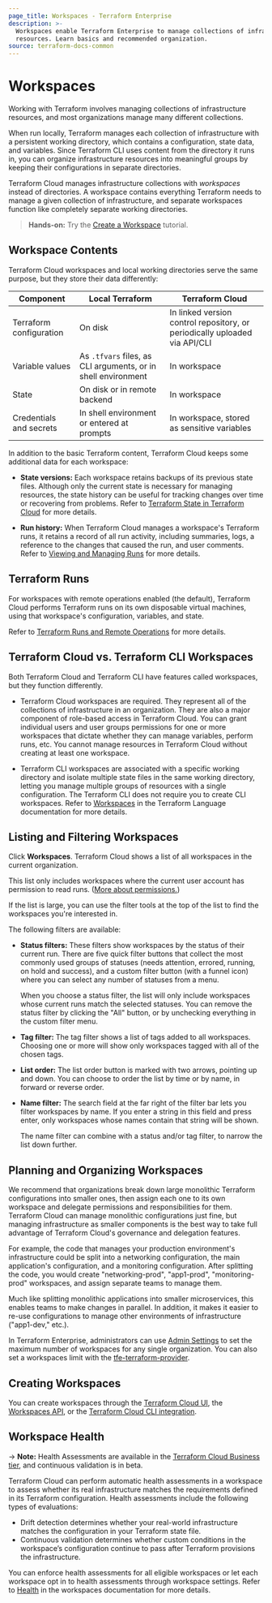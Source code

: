 ```yaml
---
page_title: Workspaces - Terraform Enterprise
description: >-
  Workspaces enable Terraform Enterprise to manage collections of infrastructure
  resources. Learn basics and recommended organization.
source: terraform-docs-common
---
```


# Workspaces

Working with Terraform involves managing collections of infrastructure resources, and most organizations manage many different collections.

When run locally, Terraform manages each collection of infrastructure with a persistent working directory, which contains a configuration, state data, and variables. Since Terraform CLI uses content from the directory it runs in, you can organize infrastructure resources into meaningful groups by keeping their configurations in separate directories.

Terraform Cloud manages infrastructure collections with _workspaces_ instead of directories. A workspace contains everything Terraform needs to manage a given collection of infrastructure, and separate workspaces function like completely separate working directories.

> **Hands-on:** Try the [Create a Workspace](https://learn.hashicorp.com/tutorials/terraform/cloud-workspace-create?in=terraform/cloud-get-started) tutorial.

## Workspace Contents

Terraform Cloud workspaces and local working directories serve the same purpose, but they store their data differently:

| Component               | Local Terraform                                               | Terraform Cloud                                                            |
| ----------------------- | ------------------------------------------------------------- | -------------------------------------------------------------------------- |
| Terraform configuration | On disk                                                       | In linked version control repository, or periodically uploaded via API/CLI |
| Variable values         | As `.tfvars` files, as CLI arguments, or in shell environment | In workspace                                                               |
| State                   | On disk or in remote backend                                  | In workspace                                                               |
| Credentials and secrets | In shell environment or entered at prompts                    | In workspace, stored as sensitive variables                                |

In addition to the basic Terraform content, Terraform Cloud keeps some additional data for each workspace:

-   **State versions:** Each workspace retains backups of its previous state files. Although only the current state is necessary for managing resources, the state history can be useful for tracking changes over time or recovering from problems. Refer to [Terraform State in Terraform Cloud](/enterprise/workspaces/state) for more details.

-   **Run history:** When Terraform Cloud manages a workspace's Terraform runs, it retains a record of all run activity, including summaries, logs, a reference to the changes that caused the run, and user comments. Refer to [Viewing and Managing Runs](/enterprise/run/manage) for more details.

## Terraform Runs

For workspaces with remote operations enabled (the default), Terraform Cloud performs Terraform runs on its own disposable virtual machines, using that workspace's configuration, variables, and state.

Refer to [Terraform Runs and Remote Operations](/enterprise/run/remote-operations) for more details.

## Terraform Cloud vs. Terraform CLI Workspaces

Both Terraform Cloud and Terraform CLI have features called workspaces, but they function differently.

-   Terraform Cloud workspaces are required. They represent all of the collections of infrastructure in an organization. They are also a major component of role-based access in Terraform Cloud. You can grant individual users and user groups permissions for one or more workspaces that dictate whether they can manage variables, perform runs, etc. You cannot manage resources in Terraform Cloud without creating at least one workspace.

-   Terraform CLI workspaces are associated with a specific working directory and isolate multiple state files in the same working directory, letting you manage multiple groups of resources with a single configuration. The Terraform CLI does not require you to create CLI workspaces. Refer to [Workspaces](/language/state/workspaces) in the Terraform Language documentation for more details.

## Listing and Filtering Workspaces

Click **Workspaces**. Terraform Cloud shows a list of all workspaces in the current organization.

This list only includes workspaces where the current user account has permission to read runs. ([More about permissions.](/enterprise/users-teams-organizations/permissions))

[permissions-citation]: #intentionally-unused---keep-for-maintainers

If the list is large, you can use the filter tools at the top of the list to find the workspaces you're interested in.

The following filters are available:

-   **Status filters:** These filters show workspaces by the status of their current run. There are five quick filter buttons that collect the most commonly used groups of statuses (needs attention, errored, running, on hold and success), and a custom filter button (with a funnel icon) where you can select any number of statuses from a menu.

    When you choose a status filter, the list will only include workspaces whose current runs match the selected statuses. You can remove the status filter by clicking the "All" button, or by unchecking everything in the custom filter menu.
-   **Tag filter:** The tag filter shows a list of tags added to all workspaces. Choosing one or more will show only workspaces tagged with all of the chosen tags.
-   **List order:** The list order button is marked with two arrows, pointing up and down. You can choose to order the list by time or by name, in forward or reverse order.
-   **Name filter:** The search field at the far right of the filter bar lets you filter workspaces by name. If you enter a string in this field and press enter, only workspaces whose names contain that string will be shown.

    The name filter can combine with a status and/or tag filter, to narrow the list down further.

## Planning and Organizing Workspaces

We recommend that organizations break down large monolithic Terraform configurations into smaller ones, then assign each one to its own workspace and delegate permissions and responsibilities for them. Terraform Cloud can manage monolithic configurations just fine, but managing infrastructure as smaller components is the best way to take full advantage of Terraform Cloud's governance and delegation features.

For example, the code that manages your production environment's infrastructure could be split into a networking configuration, the main application's configuration, and a monitoring configuration. After splitting the code, you would create "networking-prod", "app1-prod", "monitoring-prod" workspaces, and assign separate teams to manage them.

Much like splitting monolithic applications into smaller microservices, this enables teams to make changes in parallel. In addition, it makes it easier to re-use configurations to manage other environments of infrastructure ("app1-dev," etc.).

In Terraform Enterprise, administrators can use [Admin Settings](/enterprise/api-docs/admin/settings) to set the maximum number of workspaces for any single organization. You can also set a workspaces limit with the [tfe-terraform-provider](https://registry.terraform.io/providers/hashicorp/tfe/latest/docs/resources/organization#workspace_limit).

## Creating Workspaces

You can create workspaces through the [Terraform Cloud UI](/enterprise/workspaces/creating), the [Workspaces API](/enterprise/api-docs/workspaces), or the [Terraform Cloud CLI integration](/cli/cloud).

<!-- BEGIN: TFC:only name:health-assessments -->

## Workspace Health

-> **Note:** Health Assessments are available in the [Terraform Cloud Business tier](https://www.hashicorp.com/products/terraform/pricing), and continuous validation is in beta.

Terraform Cloud can perform automatic health assessments in a workspace to assess whether its real infrastructure matches the requirements defined in its Terraform configuration. Health assessments include the following types of evaluations:

-   Drift detection determines whether your real-world infrastructure matches the configuration in your Terraform state file.
-   Continuous validation determines whether custom conditions in the workspace’s configuration continue to pass after Terraform provisions the infrastructure.

You can enforce health assessments for all eligible workspaces or let each workspace opt in to health assessments through workspace settings. Refer to [Health](/enterprise/workspaces/health) in the workspaces documentation for more details.

<!-- END: TFC:only name:health-assessments -->
